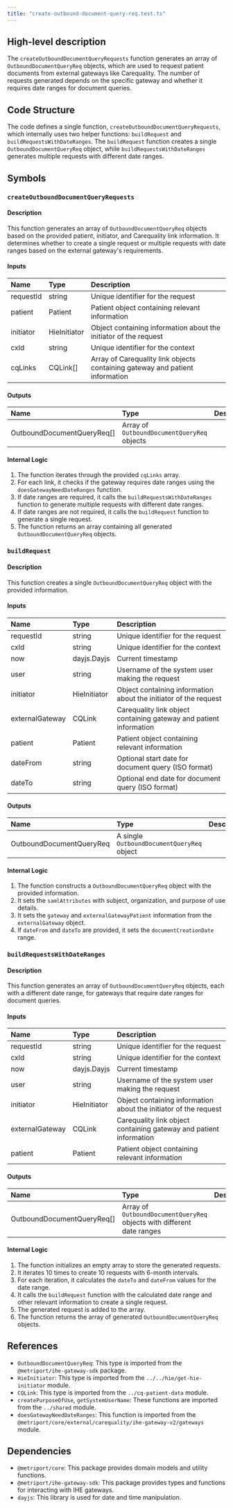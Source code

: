 ```yaml
---
title: "create-outbound-document-query-req.test.ts"
---
```


## High-level description
The `createOutboundDocumentQueryRequests` function generates an array of `OutboundDocumentQueryReq` objects, which are used to request patient documents from external gateways like Carequality. The number of requests generated depends on the specific gateway and whether it requires date ranges for document queries.

## Code Structure
The code defines a single function, `createOutboundDocumentQueryRequests`, which internally uses two helper functions: `buildRequest` and `buildRequestsWithDateRanges`. The `buildRequest` function creates a single `OutboundDocumentQueryReq` object, while `buildRequestsWithDateRanges` generates multiple requests with different date ranges.

## Symbols
### `createOutboundDocumentQueryRequests`
#### Description
This function generates an array of `OutboundDocumentQueryReq` objects based on the provided patient, initiator, and Carequality link information. It determines whether to create a single request or multiple requests with date ranges based on the external gateway's requirements.

#### Inputs
| Name | Type | Description |
|:-----|:-----|:------------|
| requestId | string | Unique identifier for the request |
| patient | Patient | Patient object containing relevant information |
| initiator | HieInitiator | Object containing information about the initiator of the request |
| cxId | string | Unique identifier for the context |
| cqLinks | CQLink[] | Array of Carequality link objects containing gateway and patient information |

#### Outputs
| Name | Type | Description |
|:-----|:-----|:------------|
| OutboundDocumentQueryReq[] | Array of `OutboundDocumentQueryReq` objects |

#### Internal Logic
1. The function iterates through the provided `cqLinks` array.
2. For each link, it checks if the gateway requires date ranges using the `doesGatewayNeedDateRanges` function.
3. If date ranges are required, it calls the `buildRequestsWithDateRanges` function to generate multiple requests with different date ranges.
4. If date ranges are not required, it calls the `buildRequest` function to generate a single request.
5. The function returns an array containing all generated `OutboundDocumentQueryReq` objects.

### `buildRequest`
#### Description
This function creates a single `OutboundDocumentQueryReq` object with the provided information.

#### Inputs
| Name | Type | Description |
|:-----|:-----|:------------|
| requestId | string | Unique identifier for the request |
| cxId | string | Unique identifier for the context |
| now | dayjs.Dayjs | Current timestamp |
| user | string | Username of the system user making the request |
| initiator | HieInitiator | Object containing information about the initiator of the request |
| externalGateway | CQLink | Carequality link object containing gateway and patient information |
| patient | Patient | Patient object containing relevant information |
| dateFrom | string | Optional start date for document query (ISO format) |
| dateTo | string | Optional end date for document query (ISO format) |

#### Outputs
| Name | Type | Description |
|:-----|:-----|:------------|
| OutboundDocumentQueryReq | A single `OutboundDocumentQueryReq` object |

#### Internal Logic
1. The function constructs a `OutboundDocumentQueryReq` object with the provided information.
2. It sets the `samlAttributes` with subject, organization, and purpose of use details.
3. It sets the `gateway` and `externalGatewayPatient` information from the `externalGateway` object.
4. If `dateFrom` and `dateTo` are provided, it sets the `documentCreationDate` range.

### `buildRequestsWithDateRanges`
#### Description
This function generates an array of `OutboundDocumentQueryReq` objects, each with a different date range, for gateways that require date ranges for document queries.

#### Inputs
| Name | Type | Description |
|:-----|:-----|:------------|
| requestId | string | Unique identifier for the request |
| cxId | string | Unique identifier for the context |
| now | dayjs.Dayjs | Current timestamp |
| user | string | Username of the system user making the request |
| initiator | HieInitiator | Object containing information about the initiator of the request |
| externalGateway | CQLink | Carequality link object containing gateway and patient information |
| patient | Patient | Patient object containing relevant information |

#### Outputs
| Name | Type | Description |
|:-----|:-----|:------------|
| OutboundDocumentQueryReq[] | Array of `OutboundDocumentQueryReq` objects with different date ranges |

#### Internal Logic
1. The function initializes an empty array to store the generated requests.
2. It iterates 10 times to create 10 requests with 6-month intervals.
3. For each iteration, it calculates the `dateTo` and `dateFrom` values for the date range.
4. It calls the `buildRequest` function with the calculated date range and other relevant information to create a single request.
5. The generated request is added to the array.
6. The function returns the array of generated `OutboundDocumentQueryReq` objects.

## References
- `OutboundDocumentQueryReq`: This type is imported from the `@metriport/ihe-gateway-sdk` package.
- `HieInitiator`: This type is imported from the `../../hie/get-hie-initiator` module.
- `CQLink`: This type is imported from the `../cq-patient-data` module.
- `createPurposeOfUse`, `getSystemUserName`: These functions are imported from the `../shared` module.
- `doesGatewayNeedDateRanges`: This function is imported from the `@metriport/core/external/carequality/ihe-gateway-v2/gateways` module.

## Dependencies
- `@metriport/core`: This package provides domain models and utility functions.
- `@metriport/ihe-gateway-sdk`: This package provides types and functions for interacting with IHE gateways.
- `dayjs`: This library is used for date and time manipulation.

